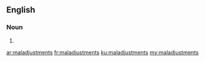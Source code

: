 ==English==

===Noun===
{{head|en|plural}}

# {{plural of|maladjustment|lang=en|nocat=1}}

[[ar:maladjustments]]
[[fr:maladjustments]]
[[ku:maladjustments]]
[[my:maladjustments]]